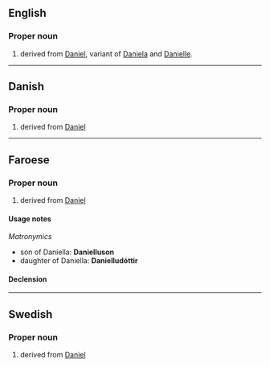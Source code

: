 ==English==

===Proper noun===
{{en-proper noun}}

# {{given name|en|female|from=Hebrew}} derived from [[Daniel]], variant of [[Daniela]] and [[Danielle]].

----

==Danish==

===Proper noun===
{{da-proper noun}}

# {{given name|da|female}} derived from [[Daniel]]

----

==Faroese==

===Proper noun===
{{head|fo|proper noun}}

# {{given name|fo|female}} derived from [[Daniel]]

====Usage notes====
''Matronymics''
* son of Daniella: '''Danielluson'''
* daughter of Daniella: '''Danielludóttir'''

====Declension====
{{fo-decl-proper-noun-s-indef|Daniella|Daniellu|Daniellu|Daniellu}}

----

==Swedish==

===Proper noun===
{{sv-proper noun|c}}

# {{given name|sv|female}} derived from [[Daniel]]